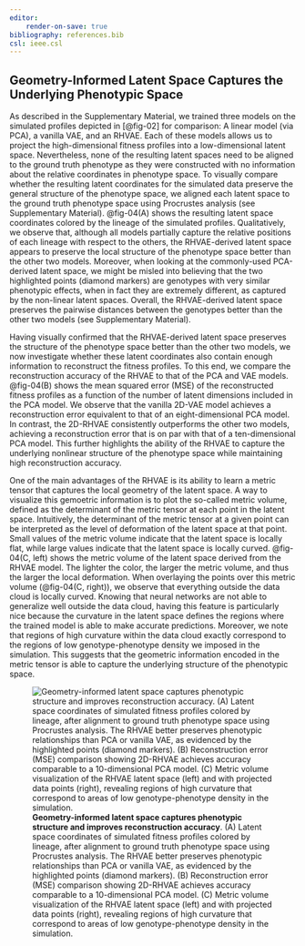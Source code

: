 ```yaml
---
editor:
    render-on-save: true
bibliography: references.bib
csl: ieee.csl
---
```


## Geometry-Informed Latent Space Captures the Underlying Phenotypic Space

As described in the Supplementary Material, we trained three models on the
simulated profiles depicted in [@fig-02] for comparison: A linear model (via
PCA), a vanilla VAE, and an RHVAE. Each of these models allows us to project the
high-dimensional fitness profiles into a low-dimensional latent space.
Nevertheless, none of the resulting latent spaces need to be aligned to the
ground truth phenotype as they were constructed with no information about the
relative coordinates in phenotype space. To visually compare whether the
resulting latent coordinates for the simulated data preserve the general
structure of the phenotype space, we aligned each latent space to the ground
truth phenotype space using Procrustes analysis (see Supplementary Material).
@fig-04(A) shows the resulting latent space coordinates colored by the lineage
of the simulated profiles. Qualitatively, we observe that, although all models
partially capture the relative positions of each lineage with respect to the
others, the RHVAE-derived latent space appears to preserve the local structure
of the phenotype space better than the other two models. Moreover, when looking
at the commonly-used PCA-derived latent space, we might be misled into believing
that the two highlighted points (diamond markers) are genotypes with very
similar phenotypic effects, when in fact they are extremely different, as
captured by the non-linear latent spaces. Overall, the RHVAE-derived latent
space preserves the pairwise distances between the genotypes better than the
other two models (see Supplementary Material).

Having visually confirmed that the RHVAE-derived latent space preserves the
structure of the phenotype space better than the other two models, we now
investigate whether these latent coordinates also contain enough information to
reconstruct the fitness profiles. To this end, we compare the reconstruction
accuracy of the RHVAE to that of the PCA and VAE models. @fig-04(B) shows the
mean squared error (MSE) of the reconstructed fitness profiles as a function of
the number of latent dimensions included in the PCA model. We observe that the
vanilla 2D-VAE model achieves a reconstruction error equivalent to that of an
eight-dimensional PCA model. In contrast, the 2D-RHVAE consistently outperforms
the other two models, achieving a reconstruction error that is on par with that
of a ten-dimensional PCA model. This further highlights the ability of the RHVAE
to capture the underlying nonlinear structure of the phenotype space while
maintaining high reconstruction accuracy.

One of the main advantages of the RHVAE is its ability to learn a metric tensor
that captures the local geometry of the latent space. A way to visualize this
gemoetric information is to plot the so-called metric volume, defined as the
determinant of the metric tensor at each point in the latent space. Intuitively,
the determinant of the metric tensor at a given point can be interpreted as the
level of deformation of the latent space at that point. Small values of the
metric volume indicate that the latent space is locally flat, while large values
indicate that the latent space is locally curved. @fig-04(C, left) shows the
metric volume of the latent space derived from the RHVAE model. The lighter the
color, the larger the metric volume, and thus the larger the local deformation.
When overlaying the points over this metric volume (@fig-04(C, right)), we
observe that everything outside the data cloud is locally curved. Knowing that
neural networks are not able to generalize well outside the data cloud, having
this feature is particularly nice because the curvature in the latent space
defines the regions where the trained model is able to make accurate
predictions. Moreover, we note that regions of high curvature within the data
cloud exactly correspond to the regions of low genotype-phenotype density we
imposed in the simulation. This suggests that the geometric information encoded
in the metric tensor is able to capture the underlying structure of the
phenotypic space.

![**Geometry-informed latent space captures phenotypic structure and improves
reconstruction accuracy**. (A) Latent space coordinates of simulated fitness
profiles colored by lineage, after alignment to ground truth phenotype space
using Procrustes analysis. The RHVAE better preserves phenotypic relationships
than PCA or vanilla VAE, as evidenced by the highlighted points (diamond
markers). (B) Reconstruction error (MSE) comparison showing 2D-RHVAE achieves
accuracy comparable to a 10-dimensional PCA model. (C) Metric volume
visualization of the RHVAE latent space (left) and with projected data points
(right), revealing regions of high curvature that correspond to areas of low
genotype-phenotype density in the simulation.](./fig/main/fig04_v03){#fig-04}